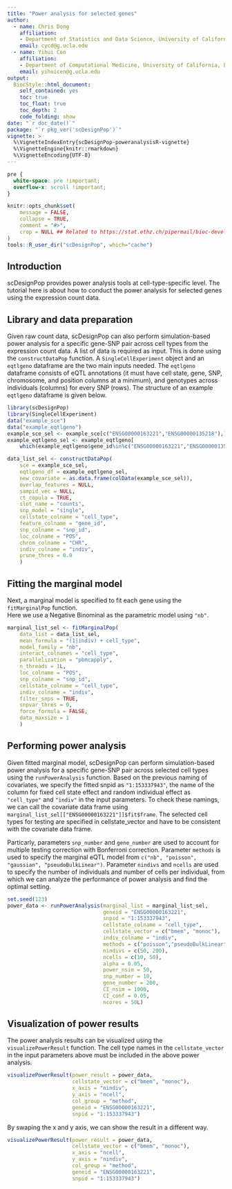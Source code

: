 ```yaml
---
title: "Power analysis for selected genes"
author: 
  - name: Chris Dong
    affiliation:
    - Department of Statistics and Data Science, University of California, Los Angeles
    email: cycd@g.ucla.edu
  - name: Yihui Cen
    affiliation:
    - Department of Computational Medicine, University of California, Los Angeles
    email: yihuicen@g.ucla.edu
output: 
  BiocStyle::html_document:
    self_contained: yes
    toc: true
    toc_float: true
    toc_depth: 2
    code_folding: show
date: "`r doc_date()`"
package: "`r pkg_ver('scDesignPop')`"
vignette: >
  %\VignetteIndexEntry{scDesignPop-poweranalysisR-vignette}
  %\VignetteEngine{knitr::rmarkdown}
  %\VignetteEncoding{UTF-8}  
---
```

```css
pre {
  white-space: pre !important;
  overflow-x: scroll !important;
}
```

```r
knitr::opts_chunk$set(
    message = FALSE,
    collapse = TRUE,
    comment = "#>",
    crop = NULL ## Related to https://stat.ethz.ch/pipermail/bioc-devel/2020-April/016656.html
)
tools::R_user_dir("scDesignPop", which="cache")
```

## Introduction

scDesignPop provides power analysis tools at cell-type-specific level. The tutorial here is about how to conduct the power analysis for selected genes using the expression count data.

## Library and data preparation

Given raw count data, scDesignPop can also perform simulation-based power analysis for a
specific gene-SNP pair across cell types from the expression count data. A list of data is required as input. This is done using the `constructDataPop` function. A `SingleCellExperiment` object and an `eqtlgeno` dataframe are the two main inputs needed. The `eqtlgeno` dataframe consists of eQTL annotations (it must have cell state, gene, SNP, chromosome, and position columns at a minimum), and genotypes across individuals (columns) for every SNP (rows). The structure of an example `eqtlgeno` dataframe is given below.

```r
library(scDesignPop)
library(SingleCellExperiment)
data("example_sce")
data("example_eqtlgeno")
example_sce_sel <- example_sce[c("ENSG00000163221","ENSG00000135218"),]
example_eqtlgeno_sel <- example_eqtlgeno[
    which(example_eqtlgeno$gene_id%in%c("ENSG00000163221","ENSG00000135218")),]
```

```r
data_list_sel <- constructDataPop(
    sce = example_sce_sel,
    eqtlgeno_df = example_eqtlgeno_sel,
    new_covariate = as.data.frame(colData(example_sce_sel)),
    overlap_features = NULL,
    sampid_vec = NULL,
    ct_copula = TRUE,
    slot_name = "counts",
    snp_model = "single",
    cellstate_colname = "cell_type",
    feature_colname = "gene_id",
    snp_colname = "snp_id",
    loc_colname = "POS",
    chrom_colname = "CHR",
    indiv_colname = "indiv",
    prune_thres = 0.9
    )
```

## Fitting the marginal model

Next, a marginal model is specified to fit each gene using the
`fitMarginalPop` function.  
Here we use a Negative Binominal as the parametric model using `"nb"`.

```r
marginal_list_sel <- fitMarginalPop(
    data_list = data_list_sel,
    mean_formula = "(1|indiv) + cell_type",
    model_family = "nb",
    interact_colnames = "cell_type",
    parallelization = "pbmcapply",
    n_threads = 1L,
    loc_colname = "POS",
    snp_colname = "snp_id",
    cellstate_colname = "cell_type",
    indiv_colname = "indiv",
    filter_snps = TRUE,
    snpvar_thres = 0,
    force_formula = FALSE,
    data_maxsize = 1
    )
```

## Performing power analysis

Given fitted marginal model, scDesignPop can perform simulation-based power analysis for a
specific gene-SNP pair across selected cell types using the `runPowerAnalysis`
function. Based on the previous naming of covariates, we specify the fitted snpid as `"1:153337943"`, the name of the column for fixed cell state effect and random individual effect as `"cell_type"` and `"indiv"` in the input parameters. To check these namings, we can call the covariate data frame using `marginal_list_sel[["ENSG00000163221"]]$fit$frame`. The selected cell types for testing are specified in cellstate_vector and have to be consistent with the covariate data frame.

Particarly, parameters `snp_number` and `gene_number` are used to account for multiple testing correction with Bonferroni correction. Parameter `methods` is used to specify the marginal eQTL model from `c("nb", "poisson", "gaussian", "pseudoBulkLinear")`. Parameter `nindivs` and `ncells` are used to specify the number of individuals and number of cells per individual, from which we can analyze the performance of power analysis and find the optimal setting.

```r
set.seed(123)
power_data <- runPowerAnalysis(marginal_list = marginal_list_sel,
                               geneid = "ENSG00000163221",
                               snpid = "1:153337943",
                               cellstate_colname = "cell_type",
                               cellstate_vector = c("bmem", "monoc"),
                               indiv_colname = "indiv",
                               methods = c("poisson","pseudoBulkLinear"),
                               nindivs = c(50, 200),
                               ncells = c(10, 50),
                               alpha = 0.05,
                               power_nsim = 50,
                               snp_number = 10,
                               gene_number = 200,
                               CI_nsim = 1000,
                               CI_conf = 0.05,
                               ncores = 50L)
```


## Visualization of power results

The power analysis results can be visualized using the `visualizePowerResult` function. The cell type names in the `cellstate_vector` in the input parameters above must be included in the above power analysis.

```r
visualizePowerResult(power_result = power_data,
                     cellstate_vector = c("bmem", "monoc"),
                     x_axis = "nindiv",
                     y_axis = "ncell",
                     col_group = "method",
                     geneid = "ENSG00000163221",
                     snpid = "1:153337943")
```

By swaping the x and y axis, we can show the result in a different way.

```r
visualizePowerResult(power_result = power_data,
                     cellstate_vector = c("bmem", "monoc"),
                     x_axis = "ncell",
                     y_axis = "nindiv",
                     col_group = "method",
                     geneid = "ENSG00000163221",
                     snpid = "1:153337943")
```
